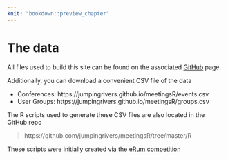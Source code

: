 ```yaml
---
knit: "bookdown::preview_chapter"
---
```

  
# The data

All files used to build this site can be found on the associated [GitHub](https://gitlab.com/jumpingrivers/meetingsR) 
page.

Additionally, you can download a convenient CSV file of the data

 * Conferences: https://jumpingrivers.github.io/meetingsR/events.csv
 * User Groups: https://jumpingrivers.github.io/meetingsR/groups.csv

The R scripts used to generate these CSV files are also located in the GitHub repo

> https://github.com/jumpingrivers/meetingsR/tree/master/R

These scripts were initially created via the [eRum competition](https://blog.jumpingrivers.com/posts/2018/jumping_rivers_erum/)
